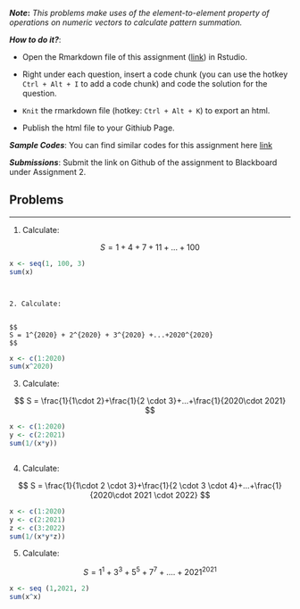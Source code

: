 ***Note*:** *This problems make uses of the element-to-element property of operations on numeric vectors to calculate pattern summation.* 

***How to do it?***: 

- Open the Rmarkdown file of this assignment ([link](fa2020_assignment2.Rmd)) in Rstudio. 

- Right under each question, insert  a code chunk (you can use the hotkey `Ctrl + Alt + I` to add a code chunk) and code the solution for the question. 

- `Knit` the rmarkdown file (hotkey: `Ctrl + Alt + K`) to export an html.  

-  Publish the html file to your Githiub Page. 

***Sample Codes***: You can find similar codes for this assignment here [link](fa2020_assignment2_sample_code.html)


***Submissions***: Submit the link on Github of the assignment to Blackboard under Assignment 2. 


Problems
-------
-------


1. Calculate: 


$$
S = 1 + 4 + 7 + 11 +... + 100
$$
```r
x <- seq(1, 100, 3)
sum(x)
```
```


2. Calculate: 


$$
S = 1^{2020} + 2^{2020} + 3^{2020} +...+2020^{2020}
$$

```
```r
x <- c(1:2020)
sum(x^2020)
```




3. Calculate: 

$$
S = \frac{1}{1\cdot 2}+\frac{1}{2 \cdot 3}+...+\frac{1}{2020\cdot 2021}
$$
```r
x <- c(1:2020)
y <- c(2:2021)
sum(1/(x*y))
```


```r
```

4. Calculate: 

$$
S = \frac{1}{1\cdot 2 \cdot 3}+\frac{1}{2 \cdot 3 \cdot 4}+...+\frac{1}{2020\cdot 2021 \cdot 2022}
$$
```r
x <- c(1:2020)
y <- c(2:2021)
z <- c(3:2022)
sum(1/(x*y*z))

```

5. Calculate: 

$$
S = 1^1 + 3^3 + 5^5 + 7^7 +....+2021^{2021}
$$
```r
x <- seq (1,2021, 2)
sum(x^x)
```
